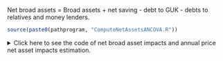 Net broad assets = Broad assets + net saving - debt to GUK - debts to relatives and money lenders.
```r
source(paste0(pathprogram, "ComputeNetAssetsANCOVA.R"))
```
<details><summary>Click here to see the code of net broad asset impacts and annual price net asset impacts estimation.</summary>
```r
NeA1 <- readRDS(paste0(pathsaveHere, "NetAssetsRegData.rds"))
# Drop confusing variables
NeA1[, grepout("^NetValue|Narrow|^R", colnames(NeA1)) := NULL]
FileName <- "NetBroadAssets"
FileNameHeader <- c("", "PovertyStatus", "Attributes",
    "TimeVarying", "TimeVaryingAttributes",
  "TimeVaryingPovertyStatus", "TimeVaryingPovertyStatusAttributes")
regsuffixes <- c("", "P", "a", "T", "Ta", "TP", "TPa")
listheader <- paste0("nea", regsuffixes)
source(paste0(pathprogram, "NetBroadAssetCovariateSelectionANCOVA2.R"))
jay <- max(as.numeric(gsub("incl", "", ls(pattern = "^incl\\d"))))
DataToUse1 <- DataToUse2 <- rep("NeA1", jay)
if (Only800) NeA1 <- NeA1[o800 == 1L, ]
Addseparatingcols <- NULL; Separatingcolwidth <- NULL
Separatingcoltitle <- NULL
Regressands <- rep("NetBroadValue", jay)
tableboxwidth <- 4.5
exclheader <- paste0("excl", regsuffixes)
inclheader <- gsub("ex", "in", exclheader)
dig.depmean <- 0
AddMeanStdColumn <- UseRawDataForDestat <- T
NeA1[, grepout("Net2", colnames(NeA1)) := NULL]
source(paste0(pathprogram, "ANCOVAEstimationFile3.R"))
```
We also examine net asset annual price ANCOVA estimation.
```r
NeA1R <- readRDS(paste0(pathsaveHere, "NetAssetsANCOVATrimmed.rds"))
NeA1R2 <- readRDS(paste0(pathsaveHere, "NetAssetsANCOVA.rds"))
if (UseTrimmedSample) NeA1 <- NeA1R2[tee > 1, ] else NeA1 <- NeA1R[tee > 1, ]
NeA1[, grepout("RM|NetV", colnames(NeA1)) := NULL]
FileName <- "NetAssetsAnnualPrices"
Regressands <- rep("Net2Value", jay)
if (Only800) NeA1 <- NeA1[o800 == 1L, ]
AddMeanStdColumn <- UseRawDataForDestat <- T
source(paste0(pathprogram, "NetAssetCovariateSelectionANCOVA2.R"))
source(paste0(pathprogram, "ANCOVAEstimationFile3.R"))
```
</details>








